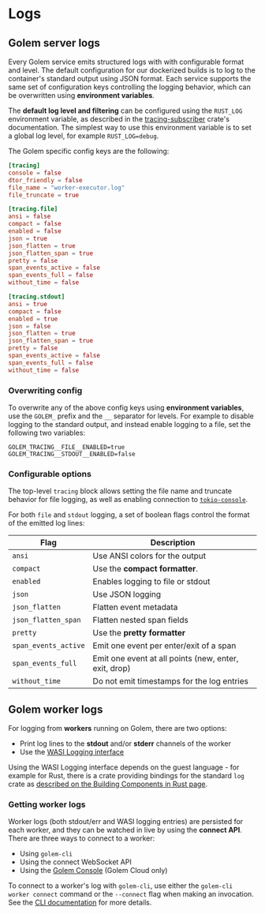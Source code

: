 # Logs

## Golem server logs

Every Golem service emits structured logs with with configurable format and level. The default configuration for our dockerized builds is to log to the container's standard output using JSON format. Each service supports the same set of configuration keys controlling the logging behavior, which can be overwritten using **environment variables**.

The **default log level and filtering** can be configured using the `RUST_LOG` environment variable, as described in the [tracing-subscriber](https://docs.rs/tracing-subscriber/latest/tracing_subscriber/filter/struct.EnvFilter.html) crate's documentation. The simplest way to use this environment variable is to set a global log level, for example `RUST_LOG=debug`.

The Golem specific config keys are the following:

```toml
[tracing]
console = false
dtor_friendly = false
file_name = "worker-executor.log"
file_truncate = true

[tracing.file]
ansi = false
compact = false
enabled = false
json = true
json_flatten = true
json_flatten_span = true
pretty = false
span_events_active = false
span_events_full = false
without_time = false

[tracing.stdout]
ansi = true
compact = false
enabled = true
json = false
json_flatten = true
json_flatten_span = true
pretty = false
span_events_active = false
span_events_full = false
without_time = false
```

### Overwriting config

To overwrite any of the above config keys using **environment variables**, use the `GOLEM_` prefix and the `__` separator for levels. For example to disable logging to the standard output, and instead enable logging to a file, set the following two variables:

```
GOLEM_TRACING__FILE__ENABLED=true
GOLEM_TRACING__STDOUT__ENABLED=false
```

### Configurable options

The top-level `tracing` block allows setting the file name and truncate behavior for file logging, as well as enabling connection to [`tokio-console`](https://github.com/tokio-rs/console).

For both `file` and `stdout` logging, a set of boolean flags control the format of the emitted log lines:

| Flag                 | Description                                           |
| -------------------- | ----------------------------------------------------- |
| `ansi`               | Use ANSI colors for the output                        |
| `compact`            | Use the **compact formatter**.                        |
| `enabled`            | Enables logging to file or stdout                     |
| `json`               | Use JSON logging                                      |
| `json_flatten`       | Flatten event metadata                                |
| `json_flatten_span`  | Flatten nested span fields                            |
| `pretty`             | Use the **pretty formatter**                          |
| `span_events_active` | Emit one event per enter/exit of a span               |
| `span_events_full`   | Emit one event at all points (new, enter, exit, drop) |
| `without_time`       | Do not emit timestamps for the log entries            |

## Golem worker logs

For logging from **workers** running on Golem, there are two options:

- Print log lines to the **stdout** and/or **stderr** channels of the worker
- Use the [WASI Logging interface](https://github.com/WebAssembly/wasi-logging)

Using the WASI Logging interface depends on the guest language - for example for Rust, there is a crate providing bindings for the standard `log` crate as [described on the Building Components in Rust page](/docs/rust-language-guide/building-components.mdx).

### Getting worker logs

Worker logs (both stdout/err and WASI logging entries) are persisted for each worker, and they can be watched in live by using the **connect API**. There are three ways to connect to a worker:

- Using `golem-cli`
- Using the connect WebSocket API
- Using the [Golem Console](https://console.golem.cloud/) (Golem Cloud only)

To connect to a worker's log with `golem-cli`, use either the `golem-cli worker connect` command or the `--connect` flag when making an invocation. See the [CLI documentation](/docs/cli/workers.mdx) for more details.
